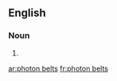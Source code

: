 ==English==

===Noun===
{{head|en}}

# {{plural of|photon belt}}

[[ar:photon belts]]
[[fr:photon belts]]